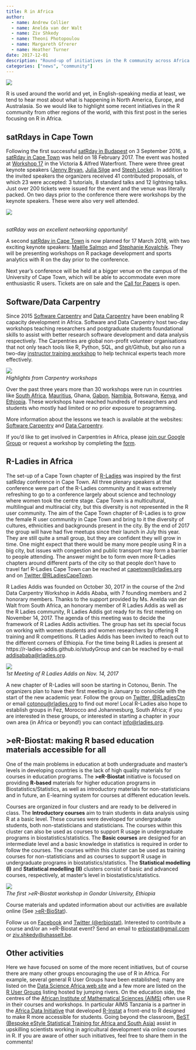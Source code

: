 ```yaml
---
title: R in Africa
author: 
  - name: Andrew Collier
  - name: Anelda van der Walt
  - name: Ziv Shkedy
  - name: Theoni Photopoulou
  - name: Margareth Gfrerer
  - name: Heather Turner
date: 2017-12-01
description: "Round-up of initiatives in the R community across Africa."
categories: ["news", "community"]
---
```


![](../../images/blog/r-in-africa/globe.jpg)

R is used around the world and yet, in English-speaking media at least, we tend 
to hear most about what is happening in North America, Europe, and Australasia.
So we would like to highlight some recent initiatives in the R 
community from other regions of the world, with this first post in the series 
focusing on R in Africa.

<!--more--> 

## satRdays in Cape Town

Following the first successful 
[satRday in Budapest](http://budapest.satrdays.org/) on 3 September 2016, a 
[satRday in Cape Town](http://capetown2017.satrdays.org/) was held on 
18 February 2017. The event was hosted at 
[Workshop 17](http://workshop17.co.za/) in the Victoria & Alfred Waterfront. 
There were three great keynote speakers 
([Jenny Bryan](https://twitter.com/JennyBryan), 
[Julia Silge](https://twitter.com/juliasilge) and 
[Steph Locke](https://twitter.com/SteffLocke)). In addition to the invited 
speakers the organizers received 41 contributed proposals, of which 23 were 
accepted: 3 tutorials, 8 standard talks and 12 lightning talks. Just over 200 
tickets were issued for the event and the venue was literally packed. On two 
days prior to the conference there were workshops by the keynote speakers. 
These were also very well attended.

![](../../images/blog/r-in-africa/D3S_6897.JPG)

*<br/>satRday was an excellent networking opportunity!*

A second [satRday in Cape Town](http://capetown2018.satrdays.org/) is now
planned for 17 March 2018, with two exciting keynote speakers: [Maëlle Salmon](https://twitter.com/maelle) and 
[Stephanie Kovalchik](https://twitter.com/StatsOnTheT). 
They will be presenting workshops on R package development and sports analytics
with R on the day prior to the conference.

Next year's conference will be held at a bigger venue on the campus of the 
University of Cape Town, which will be able to accommodate even more 
enthusiastic R users. Tickets are on sale and the 
[Call for Papers](https://www.papercall.io/satrday-cape-town-2018) is open.

## Software/Data Carpentry

Since 2015 [Software Carpentry](https://software-carpentry.org/) and 
[Data Carpentry](http://www.datacarpentry.org/) have been enabling R capacity
development in Africa. Software and Data Carpentry host two-day workshops 
teaching researchers and postgraduate students foundational skills to assist 
with better research software development and data analysis respectively. 
The Carpentries are global non-profit volunteer organisations that not only 
teach tools like R, Python, SQL, and git/Github, but also run a two-day 
[instructor training workshop](https://carpentries.github.io/instructor-training/) 
to help technical experts teach more effectively.

![](../../images/blog/r-in-africa/carpentries.jpg)
*<br/>Highlights from Carpentry workshops*

Over the past three years more than 30 workshops were run in countries like 
[South Africa](https://software-carpentry.org/blog/2017/05/instructor-training-south-africa.html), 
[Mauritius](https://software-carpentry.org/blog/2017/09/mauritius.html), Ghana,
[Gabon](https://software-carpentry.org/blog/2017/09/mauritius.html),
[Namibia](https://software-carpentry.org/blog/2017/09/namibia.html), Botswana,
[Kenya](http://www.datacarpentry.org/blog/tdwg/), and
[Ethiopia](https://software-carpentry.org/blog/2017/09/ethiopia.html). These 
workshops have reached hundreds of researchers and students who mostly had 
limited or no prior exposure to programming. 

More information about the lessons we teach is available at the websites: 
[Software Carpentry](https://software-carpentry.org/lessons/) and 
[Data Carpentry](http://www.datacarpentry.org/lessons/).

If you'd like to get involved in Carpentries in Africa, please
[join our Google Group](https://groups.google.com/forum/#!forum/swc-za) or 
request a workshop by completing the [form](https://software-carpentry.org/workshops/request/).

## R-Ladies in Africa

The set-up of a Cape Town chapter of [R-Ladies](https://rladies.org/) 
was inspired by the first satRday
conference in Cape Town. All three plenary speakers at that conference
were part of the R-Ladies community and it was extremely refreshing to go to a
conference largely about science and technology where women took the centre 
stage. Cape Town is a multicultural, multilingual and multiracial city, but this
diversity is not represented in the R user community. The aim of the Cape Town 
chapter of R-Ladies is to grow the female R user community in Cape Town and
bring to it the diversity of cultures, ethnicities and backgrounds present in 
the city. By the end of 2017 the group will have had five meetups since their 
launch in July this year. They are still quite a small group, but they are 
confident they will grow in time. One might expect that there would be 
many more people using R in a big city, but issues with congestion and public
transport may form a barrier to people attending. The answer might be to form
even more R-Ladies chapters around different parts of the city so that people
don’t have to travel far! R-Ladies Cape Town can be reached at 
<capetown@rladies.org> and on 
[Twitter @RLadiesCapeTown](https://twitter.com/rladiescapetown).

R Ladies Addis was founded on October 30, 2017 in the course of the 2nd Data 
Carpentry Workshop in Addis Ababa, with 7 founding members and 2 honorary 
members. Thanks to the support provided by Ms. Anelda van der Walt from 
South Africa, an honorary member of R Ladies Addis as well as the R Ladies 
community, R Ladies Addis got ready for its first meeting on November 14, 2017. 
The agenda of this meeting was to decide the framework of R 
Ladies Addis activities. The group has set its special focus on working 
with women students and women researchers by offering R training and R
competitions. R Ladies Addis has been invited to reach out to the different 
corners of Ethiopia. For the time being R Ladies is present at 
https://r-ladies-addis.github.io/studyGroup and can be reached by e-mail
<addisababa@rladies.org>.

![](../../images/blog/r-in-africa/r-ladies-addis-ababa.png)
*<br/>1st Meeting of R Ladies Addis on Nov. 14, 2017*

A new chapter of R-Ladies will soon be starting in Cotonou, Benin. The 
organizers plan to have their first meeting in January to conincide with the 
start of the new academic year. Follow the group on 
[Twitter, @RLadiesCtn](https://twitter.com/RLadiesCtn) or email 
<cotonou@rladies.org> to find out more! Local R-Ladies also hope to
establish groups in Fez, Morocco and Johannesburg, South Africa; if you are 
interested in these groups, or interested in starting a chapter in your own area
(in Africa or beyond!) you can contact <info@rladies.org>.

## >eR-Biostat: making R based education materials accessible for all

One of the main problems in education at both undergraduate and master's 
levels in developing countries is the lack of high quality materials 
for courses in education programs. The **>eR-Biostat** initiative is focused on 
providing **R-based** materials for higher education programs in
Biostatistics/Statistics, as well as introductory materials for 
non-statisticians and in future, an E-learning system for courses at different 
education levels.

Courses are organized in four clusters and are ready to be delivered in class. 
The **Introductory courses** aim to train students in data analysis using R at a 
basic level. These courses were developed for undergraduate students, both 
non-statisticians and statisticians. The courses within this cluster can also 
be used as courses to support R usage in undergraduate programs in
biostatistics/statistics. The **Basic courses** are designed for an 
intermediate level and a basic knowledge in statistics is required in order to 
follow the courses. The courses within this cluster can be used as training
courses for non-statisticians and as courses to support R usage in 
undergraduate programs in biostatistics/statistics. The 
**Statistical modelling (I)** and **Statistical modelling (II)** clusters
consist of basic and advanced courses, respectively, at master's level in 
biostatistics/statistics.

![](../../images/blog/r-in-africa/er-biostat-ethiopia.png)
*<br/>The first >eR-Biostat workshop in Gondar University, Ethiopia*

Course materials and updated information about our activities are available 
online (See [>eR-BioStat](https://er-biostat.github.io/Courses/)).

Follow us on [Facebook](https://www.facebook.com/ER-BioStat-1463845487001786/) 
and [Twitter (@erbiostat)](https://twitter.com/erbiostat). Interested to 
contribute a course and/or an >eR-Biostat event? Send an email to 
<erbiostat@gmail.com> or <ziv.shkedy@uhasselt.be>.

## Other activities

Here we have focused on some of the more recent initiatives, but of 
course there are many other groups encouraging the use of R in Africa. For 
example, several general R User Groups have been established; many are listed 
on the [Data Science Africa web site](http://datascience-africa.org/) and a few 
more are listed on the [R User Groups](https://jumpingrivers.github.io/meetingsR/r-user-groups.html) 
listing hosted by jumping rivers. On the education side, the centres of the 
[African Institute of Mathematical Sciences (AIMS)](https://www.nexteinstein.org/) 
often use R in their courses and workshops. In particular AIMS Tanzania is a 
partner in the 
[Africa Data Initiative](http://www.africanmathsinitiative.net/blog/initiatives/african-data-initiative/) 
that developed [R-Instat](http://r-instat.org/index.html) a front-end to R 
designed to make R more accessible for students. Going beyond 
the classroom, 
[BeST (Bespoke eStyle Statistical Training for Africa and South Asia)](http://yieldingresults.org/) assist in upskilling scientists working in
agricultural development via online courses in R. If you are aware of other 
such initiatives, feel free to share them in the comments!

